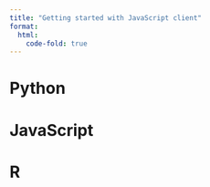 ```yaml
---
title: "Getting started with JavaScript client"
format:
  html:
    code-fold: true
---
```


::: {.panel-tabset}

# Python

# JavaScript

# R

:::